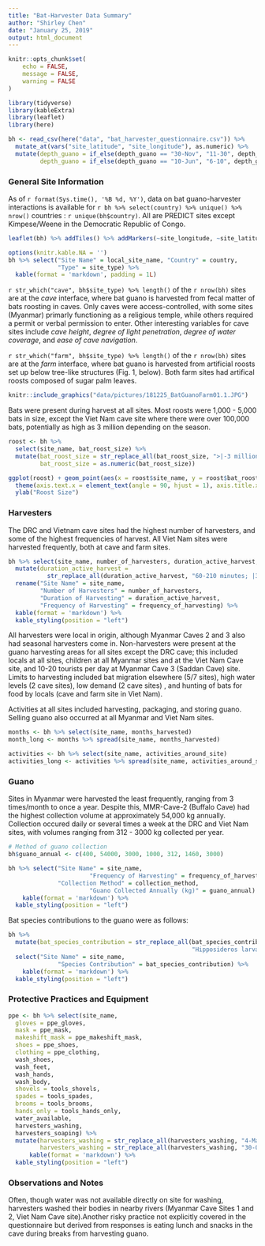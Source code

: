 ```yaml
---
title: "Bat-Harvester Data Summary"
author: "Shirley Chen"
date: "January 25, 2019"
output: html_document
---
```


```r
knitr::opts_chunk$set(
	echo = FALSE,
	message = FALSE,
	warning = FALSE
)

library(tidyverse)
library(kableExtra)
library(leaflet)
library(here)
```


```r
bh <- read_csv(here("data", "bat_harvester_questionnaire.csv")) %>%
  mutate_at(vars("site_latitude", "site_longitude"), as.numeric) %>%
  mutate(depth_guano = if_else(depth_guano == "30-Nov", "11-30", depth_guano),
         depth_guano = if_else(depth_guano == "10-Jun", "6-10", depth_guano))
```

### General Site Information

As of  `r format(Sys.time(), '%B %d, %Y')`, data on bat guano-harvester interactions is available for `r bh %>% select(country) %>% unique() %>% nrow()` countries : `r unique(bh$country)`. All are PREDICT sites except Kimpese/Weene in the Democratic Republic of Congo.  

```r
leaflet(bh) %>% addTiles() %>% addMarkers(~site_longitude, ~site_latitude, popup = paste0(bh$local_site_name, ", ",  bh$country))
```

```r
options(knitr.kable.NA = '')
bh %>% select("Site Name" = local_site_name, "Country" = country,
              "Type" = site_type) %>%
  kable(format = 'markdown', padding = 1L)
```

`r str_which("cave", bh$site_type) %>% length()` of the `r nrow(bh)` sites are at the *cave* interface, where bat guano is harvested from fecal matter of bats roosting in caves. Only caves were access-controlled, with some sites (Myanmar) primarly functioning as a religious temple, while others required a permit or verbal permission to enter. Other interesting variables for cave sites include _cave height_, _degree of light penetration_, _degree of water coverage_, and _ease of cave navigation_.

`r str_which("farm", bh$site_type) %>% length()` of the `r nrow(bh)` sites are at the *farm* interface, where bat guano is harvested from artificial roosts set up below tree-like structures (Fig. 1, below). Both farm sites had artifical roosts composed of sugar palm leaves. 

```r
knitr::include_graphics("data/pictures/181225_BatGuanoFarm01.1.JPG")
```

Bats were present during harvest at all sites. Most roosts were 1,000 - 5,000 bats in size, except the Viet Nam cave site where there were over 100,000 bats, potentially as high as 3 million depending on the season. 

```r
roost <- bh %>%
  select(site_name, bat_roost_size) %>%
  mutate(bat_roost_size = str_replace_all(bat_roost_size, ">|-3 million", ""),
         bat_roost_size = as.numeric(bat_roost_size))

ggplot(roost) + geom_point(aes(x = roost$site_name, y = roost$bat_roost_size)) +
  theme(axis.text.x = element_text(angle = 90, hjust = 1), axis.title.x = element_blank()) +
  ylab("Roost Size")
```


### Harvesters

The DRC and Vietnam cave sites had the highest number of harvesters, and some of the highest frequencies of harvest. All Viet Nam sites were harvested frequently, both at cave and farm sites. 

```r
bh %>% select(site_name, number_of_harvesters, duration_active_harvest, frequency_of_harvesting) %>%
  mutate(duration_active_harvest = 
           str_replace_all(duration_active_harvest, "60-210 minutes; |30 minutes; |typical|120 minutes; |300 minutes; |15-|20-", "")) %>%
  rename("Site Name" = site_name, 
         "Number of Harvesters" = number_of_harvesters,
         "Duration of Harvesting" = duration_active_harvest,
         "Frequency of Harvesting" = frequency_of_harvesting) %>%
  kable(format = 'markdown') %>%
  kable_styling(position = "left")
```

All harvesters were local in origin, although Myanmar Caves 2 and 3 also had seasonal harvesters come in. Non-harvesters were present at the guano harvesting areas for all sites except the DRC cave; this included locals at all sites, children at all Myanmar sites and at the Viet Nam Cave site, and 10-20 tourists per day at Myanmar Cave 3 (Saddan Cave) site. Limits to harvesting included bat migration elsewhere (5/7 sites), high water levels (2 cave sites), low demand (2 cave sites) , and hunting of bats for food by locals (cave and farm site in Viet Nam). 

Activities at all sites included harvesting, packaging, and storing guano. Selling guano also occurred at all Myanmar and Viet Nam sites. 

```r
months <- bh %>% select(site_name, months_harvested)
month_long <- months %>% spread(site_name, months_harvested)

```

```r
activities <- bh %>% select(site_name, activities_around_site)
activities_long <- activities %>% spread(site_name, activities_around_site)
```

### Guano

Sites in Myanmar were harvested the least frequently, ranging from 3 times/month to once a year. Despite this, MMR-Cave-2 (Buffalo Cave) had the highest collection volume at approximately 54,000 kg annually. Collection occured daily or several times a week at the DRC and Viet Nam sites, with volumes ranging from 312 - 3000 kg collected per year. 

```r
# Method of guano collection
bh$guano_annual <- c(400, 54000, 3000, 1000, 312, 1460, 3000)

bh %>% select("Site Name" = site_name, 
                       "Frequency of Harvesting" = frequency_of_harvesting,
              "Collection Method" = collection_method,
                       "Guano Collected Annually (kg)" = guano_annual) %>%
    kable(format = 'markdown') %>%
  kable_styling(position = "left")
```

Bat species contributions to the guano were as follows:

```r
bh %>% 
  mutate(bat_species_contribution = str_replace_all(bat_species_contribution,
                                                    "Hipposideros larvatus", "Hipposideros larvatus: 100%")) %>%
  select("Site Name" = site_name, 
              "Species Contribution" = bat_species_contribution) %>%
    kable(format = 'markdown') %>%
  kable_styling(position = "left")

```

### Protective Practices and Equipment 

```r
ppe <- bh %>% select(site_name,
  gloves = ppe_gloves, 
  mask = ppe_mask,
  makeshift_mask = ppe_makeshift_mask,
  shoes = ppe_shoes,
  clothing = ppe_clothing,
  wash_shoes, 
  wash_feet,
  wash_hands,
  wash_body,
  shovels = tools_shovels,
  spades = tools_spades,
  brooms = tools_brooms,
  hands_only = tools_hands_only,
  water_available,
  harvesters_washing,
  harvesters_soaping) %>%
  mutate(harvesters_washing = str_replace_all(harvesters_washing, "4-Mar", "3-4"),
         harvesters_washing = str_replace_all(harvesters_washing, "30-Oct", "11-30")) %>%
      kable(format = 'markdown') %>%
  kable_styling(position = "left")

```

### Observations and Notes

Often, though water was not available directly on site for washing, harvesters washed their bodies in nearby rivers (Myanmar Cave Sites 1 and 2, Viet Nam Cave site).Another risky practice not explicitly covered in the questionnaire but derived from responses is eating lunch and snacks in the cave during breaks from harvesting guano. 
